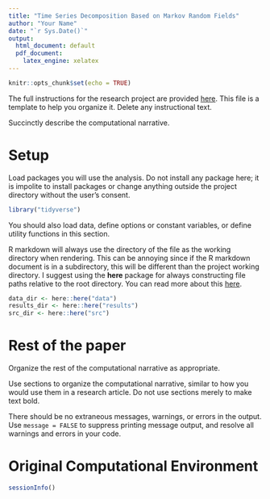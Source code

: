 ```yaml
---
title: "Time Series Decomposition Based on Markov Random Fields"
author: "Your Name"
date: "`r Sys.Date()`"
output: 
  html_document: default
  pdf_document:
    latex_engine: xelatex
---
```


```r
knitr::opts_chunk$set(echo = TRUE)
```

The full instructions for the research project are provided [here](https://uw-csss-564.github.io/2018/pages/research_project/). This file is a template to help you organize it. Delete any instructional text.

Succinctly describe the computational narrative.

# Setup

Load packages you will use the analysis.
Do not install any package here; it is impolite to install packages or change anything outside the project directory without the user's consent.
```r
library("tidyverse")
```

You should also load data, define options or constant variables, or define utility functions in this section.

R markdown will always use the directory of the file as the working directory when rendering. 
This can be annoying since if the R markdown document is in a subdirectory, this will be different than the project working directory. I suggest using the **here** package for always constructing file paths relative to the root directory. 
You can read more about this [here](https://github.com/jennybc/here_here).
```r
data_dir <- here::here("data")
results_dir <- here::here("results")
src_dir <- here::here("src")
```


# Rest of the paper

Organize the rest of the computational narrative as appropriate.

Use sections to organize the computational narrative, similar to how you would use them in a research article.
Do not use sections merely to make text bold.

There should be no extraneous messages, warnings, or errors in the output. Use `message = FALSE` to suppress printing  message output, and resolve all warnings and errors in your code.

# Original Computational Environment

```r
sessionInfo()
```
